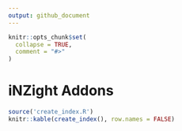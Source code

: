 ```yaml
---
output: github_document
---
```


<!-- README.md is generated from README.Rmd. Please edit that file -->

```r
knitr::opts_chunk$set(
  collapse = TRUE,
  comment = "#>"
)
```

# iNZight Addons

<!-- badges: start -->
<!-- badges: end -->

```r
source('create_index.R')
knitr::kable(create_index(), row.names = FALSE)
```

